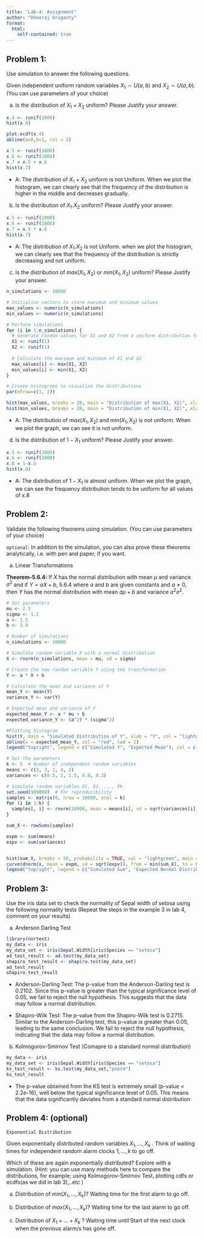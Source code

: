 ```yaml
---
title: "Lab-4: Assignment"
author: "Dheeraj Oruganty"
format: 
  html:
    self-contained: true
---
```


## Problem 1:

Use simulation to answer the following questions.

Given independent uniform random variables $X_1 \sim U(a, b)$ and $X_2 \sim U(a,b)$. (You can use parameters of your choice)

a. Is the distribution of $X_1 +X_2$ uniform? Please Justify your answer.

```r
x.4 <- runif(1000)
hist(x.4)

plot.ecdf(x.4)
abline(a=0,b=1, col = 2)

```


```r
x.5 <- runif(1000)
x.6 <- runif(1000)
x.7 = x.5 + x.6
hist(x.7)
```


- A: The distribution of $X_1 +X_2$ uniform is not Uniform. When we plot the histogram, we can clearly see that the frequency of the distribution is higher in the middle and decreases gradually.


b. Is the distribution of $X_1.X_2$ uniform? Please Justify your answer.

```r
x.5 <- runif(1000)
x.6 <- runif(1000)
x.7 = x.5 * x.6
hist(x.7)

```

- A: The distribution of $X_1.X_2$ is not Uniform. when we plot the histogram, we can clearly see that the frequency of the distribution is strictly decreasing and not uniform.

c. Is the distribution of $max(X_1, X_2)$ or $min(X_1, X_2)$ uniform? Please Justify your answer.

```r
n_simulations <- 10000

# Initialize vectors to store maximum and minimum values
max_values <- numeric(n_simulations)
min_values <- numeric(n_simulations)

# Perform simulations
for (i in 1:n_simulations) {
  # Generate random values for X1 and X2 from a uniform distribution for simplicity
  X1 <- runif(1)
  X2 <- runif(1)
  
  # Calculate the maximum and minimum of X1 and X2
  max_values[i] <- max(X1, X2)
  min_values[i] <- min(X1, X2)
}

# Create histograms to visualize the distributions
par(mfrow=c(1, 2))

hist(max_values, breaks = 20, main = "Distribution of max(X1, X2)", xlab = "Value")
hist(min_values, breaks = 20, main = "Distribution of min(X1, X2)", xlab = "Value")

```


- A: The distribution of $max(X_1, X_2)$ and $min(X_1, X_2)$ is not uniform. When we plot the graph, we can see it is not uniform.


d. Is the distribution of $1-X_1$ uniform? Please Justify your answer.

```r
x.5 <- runif(1000)
x.6 <- runif(1000)
x.8 = 1-x.5
hist(x.8)

```

- A: The distribution of $1-X_1$ is almost uniform. When we plot the graph, we can see the frequency distribution tends to be uniform for all values of x.8

## Problem 2:

Validate the following theorems using simulation. (You can use parameters of your choice)

`optional`: In addition to the simulation, you can also prove these theorems analytically, i.e. with pen and paper, if you want.

a. Linear Transformations 


**Theorem-5.6.4:** If $X$ has the normal distribution with mean $\mu$ and variance $\sigma^2$ and if $Y=a X+b$, 5.6.4 where $a$ and $b$ are given constants and $a \neq 0$, then $Y$ has the normal distribution with mean $a \mu+b$ and variance $a^2 \sigma^2$.

```r
# Set parameters
mu <- 2.5
sigma <- 1.2
a <- 1.5
b <- 3.0

# Number of simulations
n_simulations <- 10000

# Simulate random variable X with a normal distribution
X <- rnorm(n_simulations, mean = mu, sd = sigma)

# Create the new random variable Y using the transformation
Y <- a * X + b

# Calculate the mean and variance of Y
mean_Y <- mean(Y)
variance_Y <- var(Y)

# Expected mean and variance of Y
expected_mean_Y <- a * mu + b
expected_variance_Y <- (a^2) * (sigma^2)

#Plotting histogram
hist(Y, main = "Simulated Distribution of Y", xlab = "Y", col = "lightgreen")
abline(v = expected_mean_Y, col = "red", lwd = 2)
legend("topright", legend = c("Simulated Y", "Expected Mean"), col = c("lightgreen", "red"), lwd = c(1, 2))


```

```r

# Set the parameters
k <- 5  # Number of independent random variables
means <- c(2, 3, 1, 4, 2)
variances <- c(0.5, 1, 1.5, 0.8, 0.3)

# Simulate random variables X1, X2, ..., Xk
set.seed(909090)  # For reproducibility
samples <- matrix(0, nrow = 10000, ncol = k)
for (i in 1:k) {
  samples[, i] <- rnorm(10000, mean = means[i], sd = sqrt(variances[i]))
}

sum_X <- rowSums(samples)

expm <- sum(means)
expv <- sum(variances)


hist(sum_X, breaks = 50, probability = TRUE, col = "lightgreen", main = "Simulation of Expected Normal distribution")
curve(dnorm(x, mean = expm, sd = sqrt(expv)), from = min(sum_X), to = max(sum_X), col = "blue", lwd = 2, add = TRUE)
legend("topright", legend = c("Simulated Sum", "Expected Normal Distribution"), col = c("lightgreen", "blue"), lwd = c(0, 2))

```

## Problem 3: 

Use the iris data set to check the normality of Sepal width of setosa using the following normality tests (Repeat the steps  in the example 3 in lab 4, comment  on your results)

a. Anderson Darling Test

```r
library(nortest)
my_data <- iris
my_data_set <- iris$Sepal.Width[iris$Species == "setosa"]
ad_test_result <- ad.test(my_data_set)
shapiro_test_result <- shapiro.test(my_data_set)
ad_test_result
shapiro_test_result
```

- Anderson-Darling Test: The p-value from the Anderson-Darling test is 0.2102. Since this p-value is greater than the typical significance level of 0.05, we fail to reject the null hypothesis. This suggests that the data may follow a normal distribution.
  
- Shapiro-Wilk Test: The p-value from the Shapiro-Wilk test is 0.2715. Similar to the Anderson-Darling test, this p-value is greater than 0.05, leading to the same conclusion. We fail to reject the null hypothesis, indicating that the data may follow a normal distribution.


b. Kolmogorov-Smirnov Test (Comapre to a standard normal distribution)
```r

my_data <- iris
my_data_set <- iris$Sepal.Width[iris$Species == "setosa"]
ks_test_result <- ks.test(my_data_set,"pnorm")
ks_test_result

```

- The p-value obtained from the KS test is extremely small (p-value < 2.2e-16), well below the typical significance level of 0.05. This means that the data significantly deviates from a standard normal distribution

## Problem 4: (optional)

`Exponential Distribution`

Given exponentially distributed random variables $X_1, . . . , X_k$ . Think of waiting times for independent random alarm clocks $1,...,k$ to go off.

Which of these are again exponentially distributed? Explore with a simulation.
(Hint: you can use many methods here to compare the distributions, for example; using Kolmogorov-Smirnov Test, plotting cdfs or ecdfs(as we did in lab 3),..etc )

a. Distribution of $min(X_1,\dots,X_k)$? Waiting time for the first alarm to go off.

b. Distribution of $max(X_1, \dots, X_k )$? Waiting time for the last alarm to go off.

c. Distribution of $X_1 + \dots + X_k$ ? Waiting time until Start of the next clock when the previous alarm/s has gone off.
